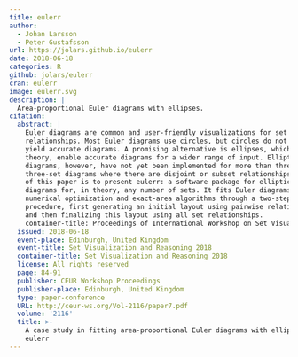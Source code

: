 ```yaml
---
title: eulerr
author:
  - Johan Larsson
  - Peter Gustafsson
url: https://jolars.github.io/eulerr
date: 2018-06-18
categories: R
github: jolars/eulerr
cran: eulerr
image: eulerr.svg
description: |
  Area-proportional Euler diagrams with ellipses.
citation:
  abstract: |
    Euler diagrams are common and user-friendly visualizations for set
    relationships. Most Euler diagrams use circles, but circles do not always
    yield accurate diagrams. A promising alternative is ellipses, which, in
    theory, enable accurate diagrams for a wider range of input. Elliptical
    diagrams, however, have not yet been implemented for more than three sets or
    three-set diagrams where there are disjoint or subset relationships. The aim
    of this paper is to present eulerr: a software package for elliptical Euler
    diagrams for, in theory, any number of sets. It fits Euler diagrams using
    numerical optimization and exact-area algorithms through a two-step
    procedure, first generating an initial layout using pairwise relationships
    and then finalizing this layout using all set relationships.
    container-title: Proceedings of International Workshop on Set Visualization and Reasoning
  issued: 2018-06-18
  event-place: Edinburgh, United Kingdom
  event-title: Set Visualization and Reasoning 2018
  container-title: Set Visualization and Reasoning 2018
  license: All rights reserved
  page: 84-91
  publisher: CEUR Workshop Proceedings
  publisher-place: Edinburgh, United Kingdom
  type: paper-conference
  URL: http://ceur-ws.org/Vol-2116/paper7.pdf
  volume: '2116'
  title: >-
    A case study in fitting area-proportional Euler diagrams with ellipses using
    eulerr
---
```


